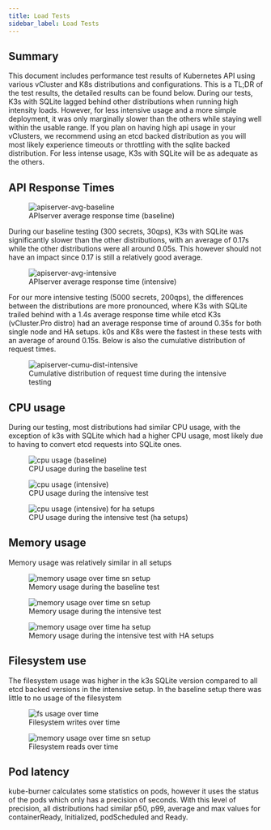 ```yaml
---
title: Load Tests
sidebar_label: Load Tests
---
```


## Summary
This document includes performance test results of Kubernetes API using various vCluster and K8s distributions and configurations.
This is a TL;DR of the test results, the detailed results can be found below. During our tests, K3s with SQLite lagged behind other distributions when running high intensity loads. However, for less intensive usage and a more simple deployment, it was only marginally slower than the others while staying well within the usable range.
If you plan on having high api usage in your vClusters, we recommend using an etcd backed distribution as you will most likely experience timeouts or throttling with the sqlite backed distribution. For less intense usage, K3s with SQLite will be as adequate as the others.


## API Response Times

<figure>
  <img src="/docs/v0.19/media/apiserver-latency-baseline.svg" alt="apiserver-avg-baseline" />
  <figcaption>APIserver average response time (baseline)</figcaption>
</figure>

During our baseline testing (300 secrets, 30qps), K3s with SQLite was significantly slower than the other distributions, with an average of 0.17s while the other distributions were all around 0.05s. This however should not have an impact since 0.17 is still a relatively good average.


<figure>
  <img src="/docs/v0.19/media/apiserver-latency-intensive.svg" alt="apiserver-avg-intensive" />
  <figcaption>APIserver average response time (intensive)</figcaption>
</figure>

For our more intensive testing (5000 secrets, 200qps), the differences between the distributions are more pronounced, where K3s with SQLite trailed behind with a 1.4s average response time while etcd K3s (vCluster.Pro distro) had an average response time of around 0.35s for both single node and HA setups. k0s and K8s were the fastest in these tests with an average of around 0.15s. Below is also the cumulative distribution of request times.


<figure>
  <img src="/docs/v0.19/media/cumu-distribution-apiserver.svg" alt="apiserver-cumu-dist-intensive" />
  <figcaption>Cumulative distribution of request time during the intensive testing</figcaption>
</figure>

## CPU usage

During our testing, most distributions had similar CPU usage, with the exception of k3s with SQLite which had a higher CPU usage, most likely due to having to convert etcd requests into SQLite ones.

<figure>
  <img src="/docs/v0.19/media/cpu-sn-baseline.svg" alt="cpu usage (baseline)" />
  <figcaption>CPU usage during the baseline test</figcaption>
</figure>

<figure>
  <img src="/docs/v0.19/media/cpu-sn-intensive.svg" alt="cpu usage (intensive)" />
  <figcaption>CPU usage during the intensive test</figcaption>
</figure>

<figure>
  <img src="/docs/v0.19/media/cpu-intensive-ha.svg" alt="cpu usage (intensive) for ha setups" />
  <figcaption>CPU usage during the intensive test (ha setups)</figcaption>
</figure>

## Memory usage

Memory usage was relatively similar in all setups

<figure>
  <img src="/docs/v0.19/media/mem-usage-baseline.svg" alt="memory usage over time sn setup" />
  <figcaption>Memory usage during the baseline test</figcaption>
</figure>

<figure>
  <img src="/docs/v0.19/media/mem-usage-intensive.svg" alt="memory usage over time sn setup" />
  <figcaption>Memory usage during the intensive test</figcaption>
</figure>

<figure>
  <img src="/docs/v0.19/media/mem-usage-ha.svg" alt="memory usage over time ha setup" />
  <figcaption>Memory usage during the intensive test with HA setups</figcaption>
</figure>

## Filesystem use

The filesystem usage was higher in the k3s SQLite version compared to all etcd backed versions in the intensive setup. In the baseline setup there was little to no usage of the filesystem

<figure>
  <img src="/docs/v0.19/media/fs-write-intensive.svg" alt="fs usage over time" />
  <figcaption>Filesystem writes over time</figcaption>
</figure>
<figure>
  <img src="/docs/v0.19/media/fs-read-intensive.svg" alt="memory usage over time sn setup" />
  <figcaption>Filesystem reads over time</figcaption>
</figure>

## Pod latency

kube-burner calculates some statistics on pods, however it uses the status of the pods which only has a precision of seconds. With this level of precision, all distributions had similar p50, p99, average and max values for containerReady, Initialized, podScheduled and Ready.
